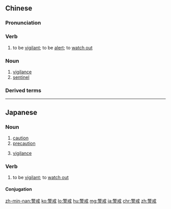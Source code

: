 ==Chinese==
{{zh-forms}}

===Pronunciation===
{{zh-pron
|m=jǐngjiè
|c=ging2 gaai3
|h=pfs=kín-kie
|mn=kéng-kài
|cat=v,n
}}

===Verb===
{{zh-verb}}

# to be [[vigilant]]; to be [[alert]]; to [[watch out]]

===Noun===
{{zh-noun}}

# [[vigilance]]
# [[sentinel]]

===Derived terms===
{{zh-der|警戒色|警戒水位|警戒線}}

{{zh-cat|Advanced}}

----

==Japanese==
{{ja-kanjitab|けい|かい|yomi=o}}

===Noun===
{{ja-noun|けいかい}}

# [[caution]]
# [[precaution]]
# {{lb|ja|Magic: The Gathering}} [[vigilance]]

===Verb===
{{ja-verb-suru|けいかい}}

# to be [[vigilant]]; to [[watch out]]
#: {{ja-usex|'''警戒'''したほうがいい。|'''けいかい''' した ほう が い.い。|You should be very careful.}}

====Conjugation====
{{ja-suru|けいかい}}

{{C|ja|Magic: The Gathering|sort=けいかい}}

[[zh-min-nan:警戒]]
[[ko:警戒]]
[[lo:警戒]]
[[hu:警戒]]
[[mg:警戒]]
[[ja:警戒]]
[[chr:警戒]]
[[zh:警戒]]